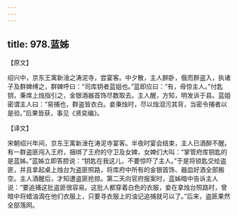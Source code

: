 ```yaml
---
---
---
```

title: 978.蓝姊
---



【原文】

绍兴中，京东王寓新淦之涛泥寺，尝宴客。中夕散，主人醉卧，俄而群盗入，执诸子及群婢缚之，群婢呼曰：“司库钥者蓝姐也。”蓝即应曰：“有，毋惊主人。”付匙钥，秉席上烛指引之，金银酒器首饰尽数取去。主人醒，方知，明发诉于县。蓝姐密谓主人曰：“易捕也，群盗皆衣白。妾秉烛时，尽以烛泪污其背，当密令捕者以是验。”后果皆获，事见《贤奕编》。

【译文】

宋朝绍兴年间，京东王寓新淦在涛泥寺宴客。半夜时宴会结束，主人已酒醉不醒。有一群盗匪闯入王府，捆绑了王府的守卫及女婢，女婢们大叫：“掌管府库钥匙的是蓝姊。”蓝姊立即答腔说：“钥匙在我这儿，不要惊吓了主人。”于是将锁匙交给盗匪，并且拿起桌上烛台为盗匪照路，将库府中所有的金银首饰、器皿好酒全部搬空。主人酒醒后，才知遭盗匪抢掠。第二天向官府报案时，蓝姊暗中告诉主人说：“要追捕这批盗匪很容易。这批人都穿着白色的衣服，妾在拿烛台照路时，曾暗中将蜡油滴在他们衣服上，只要寻衣服上的油记追捕就可以了。”后来，盗匪果然全部落网。